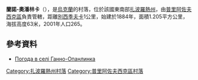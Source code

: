 {{coord|46|53|18|N|35|54|20|E|scale:100000|display=title}}

'''蘭諾-奧潘林卡'''（{{lang-uk|Ганно-Опанлинка}}），是[[烏克蘭|烏克蘭]]的村落，位於該國東南部[[扎波羅熱州|扎波羅熱州]]，由[[普里阿佐夫西克區|普里阿佐夫西克區]]負責管轄，距離[[別西季夫卡|別西季夫卡]]1公里，始建於1884年，面積1.205平方公里，海拔高度63米，2001年人口265。

==參考資料==
* [http://weather.in.ua/ua/zaporozhskaja/4925 Погода в селі Ганно-Опанлинка] {{Wayback|url=http://weather.in.ua/ua/zaporozhskaja/4925 |date=20111220174242 }}

[[Category:扎波羅熱州村落|Category:扎波羅熱州村落]]
[[Category:普里阿佐夫西克區村落|Category:普里阿佐夫西克區村落]]


{{Zaporizhia-geo-stub}}